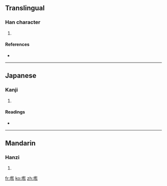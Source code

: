 ==Translingual==

===Han character===
{{Han char|rn=32|rad=土|as=14|sn=17|four=4811<sub>7</sub>|canj=土尸戈廿 (GSIT)}}

# {{defn|Han|sort=土14}}

====References====
* {{Han ref|kx=0241.040|dkj=05550|dj=0480.260|hdz=10496.010|uh=58CF|ud=22735|bh=ECCC|bd=60620}}

----

==Japanese==

===Kanji===
{{ja-kanji|grade=|rs=土14}}

# {{defn|Japanese}}

====Readings====
* {{ja-readings|on=[[かん]] (kan), [[おん]] (on)|kun=}}

----

==Mandarin==

===Hanzi===
{{cmn-hanzi|pin=[[hǎn]] ([[han3]]), [[làn]] ([[lan4]])|wg=han<sup>3</sup>, lan<sup>4</sup>}}

# {{defn|Mandarin}}

[[fr:壏]]
[[ko:壏]]
[[zh:壏]]